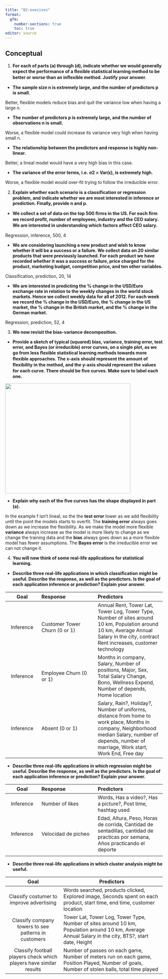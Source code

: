 ```yaml
---
title: "02-execises"
format:
  gfm:
    number-sections: true
    toc: true
editor: source
---
```


## Conceptual

1. **For each of parts (a) through (d), indicate whether we would generally expect the performance of a ﬂexible statistical learning method to be better or worse than an inﬂexible method. Justify your answer.**

-   **The sample size n is extremely large, and the number of predictors p is small.**

Better, flexible models reduce bias and quit the variance low when having a large n.

-   **The number of predictors p is extremely large, and the number of observations n is small.**

Worse, a flexible model could increase its variance very high when having small n.

-   **The relationship between the predictors and response is highly non-linear.**

Better, a lineal model would have a very high bias in this case.

-   **The variance of the error terms, i.e. σ2 = Var(ϵ), is extremely high.**

Worse, a flexible model would over-fit trying to follow the irreducible error.

2. **Explain whether each scenario is a classiﬁcation or regression problem, and indicate whether we are most interested in inference or prediction. Finally, provide n and p.**

- **We collect a set of data on the top 500 ﬁrms in the US. For each ﬁrm we record proﬁt, number of employees, industry and the CEO salary. We are interested in understanding which factors aﬀect CEO salary.**

Regression, inference, 500, 4

- **We are considering launching a new product and wish to know whether it will be a success or a failure. We collect data on 20 similar products that were previously launched. For each product we have recorded whether it was a success or failure, price charged for the product, marketing budget, competition price, and ten other variables.**

Classification, prediction, 20, 14

- **We are interested in predicting the % change in the USD/Euro exchange rate in relation to the weekly changes in the world stock markets. Hence we collect weekly data for all of 2012. For each week we record the % change in the USD/Euro, the % change in the US market, the % change in the British market, and the % change in the German market.**

Regression, prediction, 52, 4


3. **We now revisit the bias-variance decomposition.**

- **Provide a sketch of typical (squared) bias, variance, training error, test error, and Bayes (or irreducible) error curves, on a single plot, as we go from less ﬂexible statistical learning methods towards more ﬂexible approaches. The x-axis should represent the amount of ﬂexibility in the method, and the y-axis should represent the values for each curve. There should be ﬁve curves. Make sure to label each one.**

<img src="01-sketch.png" width="400" height="350" />

- **Explain why each of the ﬁve curves has the shape displayed in part (a).**

In the example f isn't lineal, so the the **test error** lower as we add flexibility until the point the models starts to overfit. The **training error** always goes down as we increase the flexibility. As we make the model more flexible **variance** always increase as the model is more likely to change as we change the training data and the **bias** always goes down as a more flexible model has fewer assumptions. The **Bayes error** is the irreducible error we can not change it.


4. **You will now think of some real-life applications for statistical learning.**

  - **Describe three real-life applications in which classiﬁcation might be useful. Describe the response, as well as the predictors. Is the goal of each application inference or prediction? Explain your answer.**

| Goal | Response | Predictors |
|:----:|:---------|:-----------|
|Inference|Customer Tower Churn (0 or 1)| Annual Rent, Tower Lat, Tower Log, Tower Type, Number of sites around 10 km, Population around 10 km, Average Annual Salary in the city, contract Rent increases, customer technology|
|Inference|Employee Churn (0 or 1)|Months in company, Salary, Number of positions, Major, Sex, Total Salary Change, Bono, Wellness Expend, Number of depends, Home location|
|Inference|Absent (0 or 1)|Salary, Rain?, Holiday?, Number of uniforms, distance from home to work place, Months in company, Neighborhood median Salary, number of depends, number of marriage, Work start, Work End, Free day|

  - **Describe three real-life applications in which regression might be useful. Describe the response, as well as the predictors. Is the goal of each application inference or prediction? Explain your answer.**

| Goal | Response | Predictors |
|:----:|:---------|:-----------|
|Inference|Number of likes|Words, Has a video?, Has a picture?, Post time, hashtag used|
|Inference|Velocidad de picheo|Edad, Altura, Peso, Horas de corrida, Cantidad de sentadillas, cantidad de practicas por semana, Años practicando el deporte|
||||

  - **Describe three real-life applications in which cluster analysis might be useful.**

| Goal | Predictors |
|:----:|-----------|
|Classify costumer to improve advertising|Words searched, products clicked, Explored image, Seconds spent on each product, start time, end time, customer location| number of flowers on social media|
|Classify company towers to see patterns in customers|Tower Lat, Tower Log, Tower Type, Number of sites around 10 km, Population around 10 km, Average Annual Salary in the city, BTS?, start date, Height|
|Classify football players check which players have similar results|Number of passes on each game, Number of meters run on each game, Position Played, Number of goals, Number of stolen balls, total time played|


